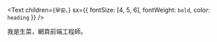 <Text
  children={`早安。`}
  sx={{ fontSize: [4, 5, 6], fontWeight: `bold`, color: `heading` }}
/>

我是生菜，網頁前端工程師。
